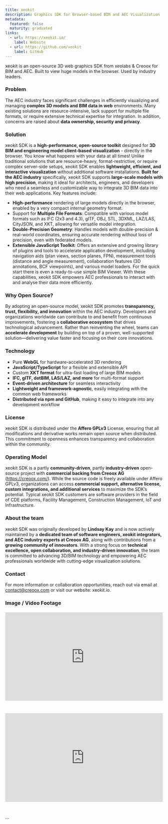 ```yaml
---
title: xeokit
description: Graphics SDK for Browser-based BIM and AEC Visualization
metadata:
  featured: false
  maturity: graduated
links:
  - url: https://xeokit.io/
    label: Website
  - url: https://github.com/xeokit
    label: GitHub
---
```


xeokit is an open-source 3D web graphics SDK from xeolabs & Creoox for BIM and AEC.
Built to view huge models in the browser. Used by industry leaders.

### Problem

The AEC industry faces significant challenges in efficiently visualizing and managing **complex 3D models and BIM data in web** environments. Many existing solutions are resource-intensive, lack support for multiple file formats, or require extensive technical expertise for integration. In addition, concerns are raised about **data ownership, security and privacy**.

### Solution

xeokit SDK is a **high-performance, open-source toolkit** designed for **3D BIM and engineering model client-based visualization** - directly in the browser. You know what happens with your data at all times! Unlike traditional solutions that are resource-heavy, format-restrictive, or require complex server-side setups, xeokit SDK enables **lightweight, efficient, and interactive visualization** without additional software installations.
**Built for the AEC industry** specifically, xeokit SDK supports **large-scale models with high precision**, making it ideal for architects, engineers, and developers who need a seamless and customizable way to integrate 3D BIM data into their web applications.
Key features include:

- **High-performance** rendering of large models directly in the browser, enabled by a very compact internal geometry format.
- Support for **Multiple File Formats**: Compatible with various model formats such as IFC (2x3 and 4.3), glTF, OBJ, STL, 3DXML, LAZ/LAS, CityJSON, and XKT, allowing for versatile model integration.
- **Double-Precision Geometry**: Handles models with double-precision & real-world coordinates, ensuring accurate rendering without loss of precision, even with federated models.
- **Extensible JavaScript Toolkit**: Offers an extensive and growing library of plugins and tools to accelerate application development, including navigation aids (plan views, section planes, FPN), measurement tools (distance and angle measurement), collaboration features (3D annotations, BCF viewpoints), and various model loaders. For the quick start there is even a ready-to-use simple BIM Viewer.
  With these capabilities, xeokit SDK empowers AEC professionals to interact with and analyse their data more efficiently.

### Why Open Source?

By adopting an open-source model, xeokit SDK promotes **transparency, trust, flexibility, and innovation** within the AEC industry. Developers and organizations worldwide can contribute to and benefit from continuous improvements, fostering a **collaborative ecosystem** that drives technological advancement.
Rather than reinventing the wheel, teams can **accelerate development** by building on top of a proven, well-supported solution—delivering value faster and focusing on their core innovations.

### Technology

- Pure **WebGL** for hardware-accelerated 3D rendering
- **JavaScript/TypeScript** for a flexible and extensible API
- Custom **XKT format** for ultra-fast loading of large BIM models
- **IFC, glTF, dotBIM, LAS/LAZ, and more** for multi-format support
- **Event-driven architecture** for seamless interactivity
- **Lightweight and framework-agnostic**, easily integrating with the common web frameworks
- **Distributed via npm and GitHub**, making it easy to integrate into any development workflow

### License

xeokit SDK is distributed under the **Affero GPLv3** License, ensuring that all modifications and derivative works remain open source when distributed. This commitment to openness enhances transparency and collaboration within the community.

### Operating Model

xeokit SDK is a partly **community-driven**, partly **industry-driven** open-source project with **commercial backing from Creoox AG** (https://creoox.com/). While the source code is freely available under Affero GPLv3, organizations can access **commercial support, alternative license, custom integrations, and additional services** to maximize the SDK’s potential. Typical xeokit SDK customers are software providers in the field of CDE platforms, Facility Management, Construction Management, IoT and Infrastructure.

### About the team

xeokit SDK was originally developed by **Lindsay Kay** and is now actively maintained by a **dedicated team of software engineers, xeokit integrators, and AEC industry experts at Creoox AG**, along with contributions from a **growing community of innovators**.
With a strong focus on **technical excellence, open collaboration, and industry-driven innovation**, the team is committed to advancing 3D/BIM technology and empowering AEC professionals worldwide with cutting-edge visualization solutions.

### Contact

For more information or collaboration opportunities, reach out via email at contact@creoox.com or visit our website: xeokit.io.

### Image / Video Footage

<div style="position: relative; padding-bottom: 56.25%; height: 0; overflow: hidden; margin-top: 20px; margin-bottom: 40px;">
  <iframe 
    src="https://www.youtube.com/embed/Q9pukZc-6eA" 
    title="xeokit SDK Overview"
    frameborder="0" 
    allow="accelerometer; autoplay; clipboard-write; encrypted-media; gyroscope; picture-in-picture" 
    allowfullscreen 
    loading="lazy"
    style="position: absolute; top: 0; left: 0; width: 100%; height: 100%;">
  </iframe>
</div>
<div style="position: relative; padding-bottom: 56.25%; height: 0; overflow: hidden; margin-top: 20px; margin-bottom: 40px;">
  <iframe 
    src="https://www.youtube.com/embed/YhVSu5pOsaQ" 
    title="xeokit SDK Overview"
    frameborder="0" 
    allow="accelerometer; autoplay; clipboard-write; encrypted-media; gyroscope; picture-in-picture" 
    allowfullscreen 
    loading="lazy"
    style="position: absolute; top: 0; left: 0; width: 100%; height: 100%;">
  </iframe>
</div>
…
